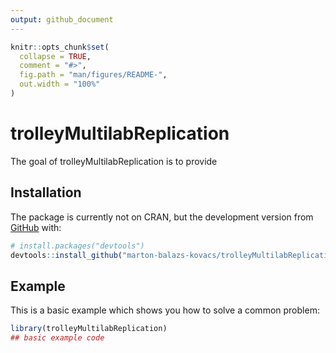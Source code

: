```yaml
---
output: github_document
---
```


<!-- README.md is generated from README.Rmd. Please edit that file -->

```r
knitr::opts_chunk$set(
  collapse = TRUE,
  comment = "#>",
  fig.path = "man/figures/README-",
  out.width = "100%"
)
```

# trolleyMultilabReplication

<!-- badges: start -->
<!-- badges: end -->

The goal of trolleyMultilabReplication is to provide 

## Installation

The package is currently not on CRAN, but the development version from [GitHub](https://github.com/) with:

``` r
# install.packages("devtools")
devtools::install_github("marton-balazs-kovacs/trolleyMultilabReplication")
```
## Example

This is a basic example which shows you how to solve a common problem:

```r
library(trolleyMultilabReplication)
## basic example code
```


